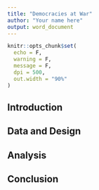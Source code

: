 ```yaml
---
title: "Democracies at War"
author: "Your name here"
output: word_document
---
```


```r
knitr::opts_chunk$set(
  echo = F,
  warning = F,
  message = F,
  dpi = 500,
  out.width = "90%"
)
```

## Introduction


## Data and Design


## Analysis


## Conclusion

